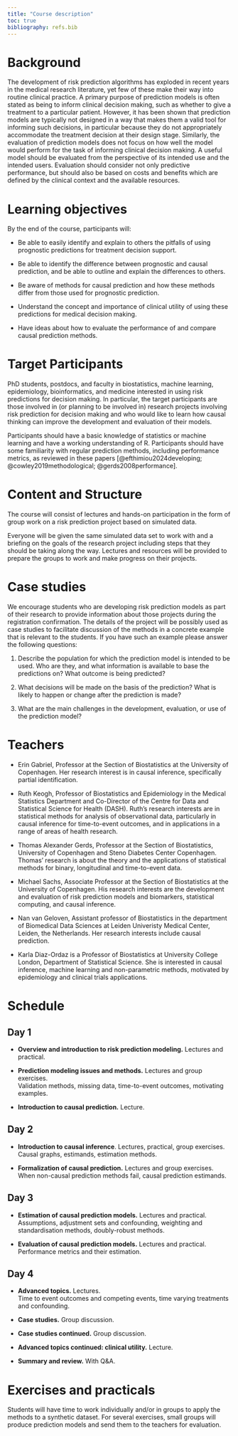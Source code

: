 ```yaml
---
title: "Course description"
toc: true
bibliography: refs.bib
---
```



Background
==========

The development of risk prediction algorithms has exploded in recent
years in the medical research literature, yet few of these make their
way into routine clinical practice. A primary purpose of prediction
models is often stated as being to inform clinical decision making, such
as whether to give a treatment to a particular patient. However, it has
been shown that prediction models are typically not designed in a way
that makes them a valid tool for informing such decisions, in particular
because they do not appropriately accommodate the treatment decision at
their design stage. Similarly, the evaluation of prediction models does
not focus on how well the model would perform for the task of informing
clinical decision making. A useful model should be evaluated from the
perspective of its intended use and the intended users. Evaluation
should consider not only predictive performance, but should also be
based on costs and benefits which are defined by the clinical context
and the available resources.

Learning objectives
===================

By the end of the course, participants will:

-   Be able to easily identify and explain to others the pitfalls of
    using prognostic predictions for treatment decision support.

-   Be able to identify the difference between prognostic and causal
    prediction, and be able to outline and explain the differences to
    others.

-   Be aware of methods for causal prediction and how these methods
    differ from those used for prognostic prediction.

-   Understand the concept and importance of clinical utility of using
    these predictions for medical decision making.

-   Have ideas about how to evaluate the performance of and compare
    causal prediction methods.

Target Participants
===================

PhD students, postdocs, and faculty in biostatistics, machine learning,
epidemiology, bioinformatics, and medicine interested in using risk
predictions for decision making. In particular, the target participants
are those involved in (or planning to be involved in) research projects
involving risk prediction for decision making and who would like to
learn how causal thinking can improve the development and evaluation of
their models.

Participants should have a basic knowledge of statistics or machine
learning and have a working understanding of R. Participants should have
some familiarity with regular prediction methods, including performance
metrics, as reviewed in these papers
[@efthimiou2024developing; @cowley2019methodological; @gerds2008performance].

Content and Structure
=====================

The course will consist of lectures and hands-on participation in the
form of group work on a risk prediction project based on simulated data.

Everyone will be given the same simulated data set to work with and a
briefing on the goals of the research project including steps that they
should be taking along the way. Lectures and resources will be provided
to prepare the groups to work and make progress on their projects.

Case studies
============

We encourage students who are developing risk prediction models as part
of their research to provide information about those projects during the
registration confirmation. The details of the project will be possibly
used as case studies to facilitate discussion of the methods in a
concrete example that is relevant to the students. If you have such an
example please answer the following questions:

1.  Describe the population for which the prediction model is intended
    to be used. Who are they, and what information is available to base
    the predictions on? What outcome is being predicted?

2.  What decisions will be made on the basis of the prediction? What is
    likely to happen or change after the prediction is made?

3.  What are the main challenges in the development, evaluation, or use
    of the prediction model?

Teachers
========

-   Erin Gabriel, Professor at the Section of Biostatistics at the
    University of Copenhagen. Her research interest is in causal
    inference, specifically partial identification.

-   Ruth Keogh, Professor of Biostatistics and Epidemiology in the
    Medical Statistics Department and Co-Director of the Centre for Data
    and Statistical Science for Health (DASH). Ruth's research interests
    are in statistical methods for analysis of observational data,
    particularly in causal inference for time-to-event outcomes, and in
    applications in a range of areas of health research.

-   Thomas Alexander Gerds, Professor at the Section of Biostatistics,
    University of Copenhagen and Steno Diabetes Center Copenhagen.
    Thomas' research is about the theory and the applications of
    statistical methods for binary, longitudinal and time-to-event data.

-   Michael Sachs, Associate Professor at the Section of Biostatistics
    at the University of Copenhagen. His research interests are the
    development and evaluation of risk prediction models and biomarkers,
    statistical computing, and causal inference.

-   Nan van Geloven, Assistant professor of Biostatistics in the
    department of Biomedical Data Sciences at Leiden Univeristy Medical
    Center, Leiden, the Netherlands. Her research interests include
    causal prediction.

-   Karla Diaz-Ordaz is a Professor of Biostatistics at University
    College London, Department of Statistical Science. She is interested
    in causal inference, machine learning and non-parametric methods,
    motivated by epidemiology and clinical trials applications.

Schedule {#schedule .unnumbered}
========

Day 1 {#day-1 .unnumbered}
-----

-   **Overview and introduction to risk prediction modeling.** Lectures
    and practical.

-   **Prediction modeling issues and methods.** Lectures and group
    exercises.\
    Validation methods, missing data, time-to-event outcomes, motivating
    examples.

-   **Introduction to causal prediction.** Lecture.

Day 2 {#day-2 .unnumbered}
-----

-   **Introduction to causal inference**. Lectures, practical, group
    exercises.\
    Causal graphs, estimands, estimation methods.

-   **Formalization of causal prediction.** Lectures and group
    exercises.\
    When non-causal prediction methods fail, causal prediction
    estimands.

Day 3 {#day-3 .unnumbered}
-----

-   **Estimation of causal prediction models.** Lectures and practical.\
    Assumptions, adjustment sets and confounding, weighting and
    standardisation methods, doubly-robust methods.

-   **Evaluation of causal prediction models.** Lectures and practical.\
    Performance metrics and their estimation.

Day 4 {#day-4 .unnumbered}
-----

-   **Advanced topics.** Lectures.\
    Time to event outcomes and competing events, time varying treatments
    and confounding.

-   **Case studies.** Group discussion.

-   **Case studies continued.** Group discussion.

-   **Advanced topics continued: clinical utility.** Lecture.

-   **Summary and review.** With Q&A.

Exercises and practicals {#exercises-and-practicals .unnumbered}
========================

Students will have time to work individually and/or in groups to apply
the methods to a synthetic dataset. For several exercises, small groups
will produce prediction models and send them to the teachers for
evaluation.
